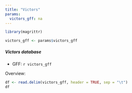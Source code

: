 ```yaml
---
title: "Victors"
params:
  victors_gff: na
---
```

```r
library(magrittr)

victors_gff <- params$victors_gff
```

##### Victors database

* GFF: ``r victors_gff``

Overview:

```r
df <- read.delim(victors_gff, header = TRUE, sep = "\t")
df
```